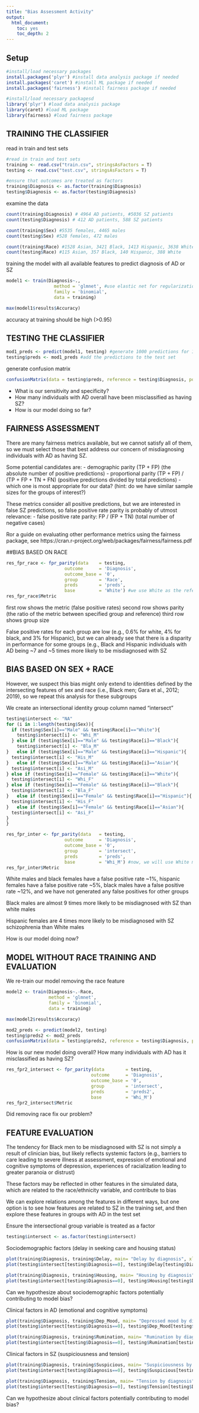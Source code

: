 ```yaml
---
title: "Bias Assessment Activity"
output:
  html_document:
    toc: yes
    toc_depth: 2
---
```


## Setup

```r
#install/load necessary packages
install.packages('plyr') #install data analysis package if needed
install.packages('caret') #install ML package if needed
install.packages('fairness') #install fairness package if needed
```


```r
#install/load necessary packagesd
library('plyr') #load data analysis package
library(caret) #load ML package
library(fairness) #load fairness package
```


## TRAINING THE CLASSIFIER

read in train and test sets

```r

#read in train and test sets
training <- read.csv("train.csv", stringsAsFactors = T) 
testing <- read.csv("test.csv", stringsAsFactors = T)

#ensure that outcomes are treated as factors
training$Diagnosis <- as.factor(training$Diagnosis)
testing$Diagnosis <- as.factor(testing$Diagnosis)
```


examine the data

```r
count(training$Diagnosis) # 4964 AD patients, #5036 SZ patients
count(testing$Diagnosis) # 412 AD patients, 588 SZ patients

count(training$Sex) #5535 females, 4465 males
count(testing$Sex) #528 females, 472 males

count(training$Race) #1528 Asian, 3421 Black, 1413 Hispanic, 3638 White
count(testing$Race) #115 Asian, 357 Black, 140 Hispanic, 388 White
```

training the model with all available features to predict diagnosis of AD or SZ

```r
model1 <- train(Diagnosis~., 
                  method = 'glmnet', #use elastic net for regularization
                  family = 'binomial', 
                  data = training)

max(model1$results$Accuracy)
```

accuracy at training should be high (>0.95)

## TESTING THE CLASSIFIER

```r
mod1_preds <- predict(model1, testing) #generate 1000 predictions for 1000 test individuals
testing$preds <- mod1_preds #add the predictions to the test set
```

generate confusion matrix

```r
confusionMatrix(data = testing$preds, reference = testing$Diagnosis, positive = "1") 
```

- What is our sensitivity and specificity? 
- How many individuals with AD overall have been misclassified as having SZ?
- How is our model doing so far?

## FAIRNESS ASSESSMENT

There are many fairness metrics available, but we cannot satisfy all of them, so we must select those that best address our concern of misdiagnosing individuals with AD as having SZ.

Some potential candidates are: 
- demographic parity (TP + FP) (the absolute number of positive predictions)
- proportional parity (TP + FP) / (TP + FP + TN + FN) (positive predictions divided by total predictions) 
- which one is most appropriate for our data? (hint: do we have similar sample sizes for the groups of interest?)

These metrics consider all positive predictions, but we are interested in false SZ predictions, so false positive rate parity is probably of utmost relevance:
- false positive rate parity: FP / (FP + TN) (total number of negative cases)

Ror a guide on evaluating other performance metrics using the fairness package, see https://cran.r-project.org/web/packages/fairness/fairness.pdf

##BIAS BASED ON RACE

```r
res_fpr_race <- fpr_parity(data    = testing, 
                      outcome      = 'Diagnosis', 
                      outcome_base = '0', 
                      group        = 'Race',
                      preds        = 'preds', 
                      base         = 'White') #we use White as the reference group
res_fpr_race$Metric
```

first row shows the metric (false positive rates)
second row shows parity (the ratio of the metric between specified group and reference)
third row shows group size

False positive rates for each group are low (e.g., 0.6% for white, 4% for black, and 3% for Hispanic), but we can already see that there is a disparity in performance for some groups (e.g., Black and Hispanic individuals with AD being ~7 and ~5 times more likely to be misdiagnosed with SZ

## BIAS BASED ON SEX + RACE

However, we suspect this bias might only extend to identities defined by the intersecting features of sex and race (i.e., Black men; Gara et al., 2012; 2019), so we repeat this analysis for these subgroups

We create an intersectional identity group column named "intersect"

```r
testing$intersect <- "NA"
for (i in 1:length(testing$Sex)){
  if (testing$Sex[i]=="Male" && testing$Race[i]=="White"){
    testing$intersect[i] <- "Whi_M"
  } else if (testing$Sex[i]=="Male" && testing$Race[i]=="Black"){
    testing$intersect[i] <- "Bla_M"
}   else if (testing$Sex[i]=="Male" && testing$Race[i]=="Hispanic"){
  testing$intersect[i] <- "His_M"
}   else if (testing$Sex[i]=="Male" && testing$Race[i]=="Asian"){
  testing$intersect[i] <- "Asi_M"
} else if (testing$Sex[i]=="Female" && testing$Race[i]=="White"){
  testing$intersect[i] <- "Whi_F"
} else if (testing$Sex[i]=="Female" && testing$Race[i]=="Black"){
  testing$intersect[i] <- "Bla_F"
}   else if (testing$Sex[i]=="Female" && testing$Race[i]=="Hispanic"){
  testing$intersect[i] <- "His_F"
}   else if (testing$Sex[i]=="Female" && testing$Race[i]=="Asian"){
  testing$intersect[i] <- "Asi_F"
}
}
```

```r
res_fpr_inter <- fpr_parity(data   = testing, 
                      outcome      = 'Diagnosis', 
                      outcome_base = '0', 
                      group        = 'intersect',
                      preds        = 'preds', 
                      base         = 'Whi_M') #now, we will use White males as the reference
res_fpr_inter$Metric
```

White males and black females have a false positive rate ~1%, hispanic females have a false positive rate ~5%, black males have a false positive rate ~12%, and we have not generated any false positives for other groups

Black males are almost 9 times more likely to be misdiagnosed with SZ than white males

Hispanic females are 4 times more likely to be misdiagnosed with SZ schizophrenia than White males

How is our model doing now?

## MODEL WITHOUT RACE TRAINING AND EVALUATION

We re-train our model removing the race feature

```r
model2 <- train(Diagnosis~.-Race, 
                method = 'glmnet',
                family = 'binomial', 
                data = training)

max(model2$results$Accuracy)
```

```r
mod2_preds <- predict(model2, testing)
testing$preds2 <- mod2_preds
confusionMatrix(data = testing$preds2, reference = testing$Diagnosis, positive = "1") 
```

How is our new model doing overall?
How many individuals with AD has it misclassified as having SZ?

```r
res_fpr2_intersect <- fpr_parity(data        = testing, 
                                outcome      = 'Diagnosis', 
                                outcome_base = '0', 
                                group        = 'intersect',
                                preds        = 'preds2', 
                                base         = 'Whi_M')
res_fpr2_intersect$Metric
```

Did removing race fix our problem?

## FEATURE EVALUATION

The tendency for Black men to be misdiagnosed with SZ is not simply a result of clinician bias, but likely reflects systemic factors (e.g., barriers to care leading to severe illness at assessment, expression of emotional and cognitive symptoms of depression, experiences of racialization leading to greater paranoia or distrust)

These factors may be reflected in other features in the simulated data, which are related to the race/ethnicity variable, and contribute to bias

We can explore relations among the features in different ways, but one option is to see how features are related to SZ in the training set, and then explore these features in groups with AD in the test set

Ensure the intersectional group variable is treated as a factor

```r
testing$intersect <- as.factor(testing$intersect)
```

Sociodemographic factors (delay in seeking care and housing status)

```r
plot(training$Diagnosis, training$Delay, main= "Delay by diagnosis", xlab="Group", ylab="Delay") #patients with SZ are more delayed in seeking care than patients with AD
plot(testing$intersect[testing$Diagnosis==0], testing$Delay[testing$Diagnosis==0], main="Delay across groups with AD", xlab="Group", ylab="Delay") #black males with AD are likely to delay in seeking treatment, as compared to other groups
```

```r
plot(training$Diagnosis, training$Housing, main= "Housing by diagnosis", xlab="Group", ylab="Housing") #any trends here?
plot(testing$intersect[testing$Diagnosis==0], testing$Housing[testing$Diagnosis==0], main="Housing across groups with AD", xlab="Group", ylab="Housing") #and here?
```

Can we hypothesize about sociodemographic factors potentially contributing to model bias?

Clinical factors in AD (emotional and cognitive symptoms)

```r
plot(training$Diagnosis, training$Dep_Mood, main= "Depressed mood by diagnosis", xlab="Group", ylab="Depressed mood score") #patients with AD report a higher severity of depressed mood, as compared to those with SZ
plot(testing$intersect[testing$Diagnosis==0], testing$Dep_Mood[testing$Diagnosis==0], main="Depressed mood across groups with AD", xlab="Group", ylab="Depressed mood score") #black males with AD are likely to delay in seeking treatment, as compared to other groups
```


```r
plot(training$Diagnosis, training$Rumination, main= "Rumination by diagnosis", xlab="Group", ylab="Rumination score") #any trends here?
plot(testing$intersect[testing$Diagnosis==0], testing$Rumination[testing$Diagnosis==0], main="Rumination across groups with AD", xlab="Group", ylab="Depressed mood score") #and here?
```

Clinical factors in SZ (suspiciousness and tension)

```r
plot(training$Diagnosis, training$Suspicious, main= "Suspiciousness by diagnosis", xlab="Group", ylab="Suspiciousness score") #how about here?
plot(testing$intersect[testing$Diagnosis==0], testing$Suspicious[testing$Diagnosis==0], main="Suspiciousness across groups with AD", xlab="Group", ylab="Suspiciousness score") #and here?
```

```r
plot(training$Diagnosis, training$Tension, main= "Tension by diagnosis", xlab="Group", ylab="Tension score") #any trends here?
plot(testing$intersect[testing$Diagnosis==0], testing$Tension[testing$Diagnosis==0], main="Tension across groups with AD", xlab="Group", ylab="Tension score") #and here?
```

Can we hypothesize about clinical factors potentially contributing to model bias?

